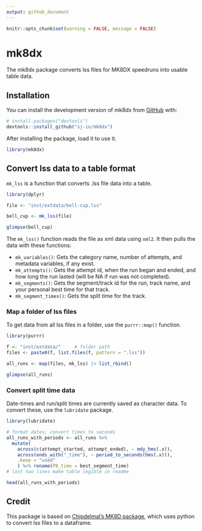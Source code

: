 ```yaml
---
output: github_document
---
```


```r
knitr::opts_chunk$set(warning = FALSE, message = FALSE)
```

# mk8dx

<!-- badges: start -->

<!-- badges: end -->

The mk8dx package converts lss files for MK8DX speedruns into usable table data.

## Installation

You can install the development version of mk8dx from [GitHub](https://github.com/) with:

``` r
# install.packages("devtools")
devtools::install_github("sj-io/mk8dx")
```

After installing the package, load it to use it.

```r
library(mk8dx)
```

## Convert lss data to a table format

`mk_lss` is a function that converts .lss file data into a table.

```r
library(dplyr)

file <- "inst/extdata/bell-cup.lss"

bell_cup <- mk_lss(file)

glimpse(bell_cup)
```

The `mk_lss()` function reads the file as xml data using `xml2`. It then pulls the data with these functions:

-   `mk_variables()`: Gets the category name, number of attempts, and metadata variables, if any exist.
-   `mk_attempts()`: Gets the attempt id, when the run began and ended, and how long the run lasted (will be NA if run was not completed).
-   `mk_segments()`: Gets the segment/track id for the run, track name, and your personal best time for that track.
-   `mk_segment_times()`: Gets the split time for the track.

### Map a folder of lss files

To get data from all lss files in a folder, use the `purrr::map()` function.

```r
library(purrr)

f <- "inst/extdata/"     # folder path
files <- paste0(f, list.files(f, pattern = ".lss"))

all_runs <- map(files, mk_lss) |> list_rbind()

glimpse(all_runs)
```

### Convert split time data

Date-times and run/split times are currently saved as character data. To convert these, use the `lubridate` package.

```r
library(lubridate)

# format dates; convert times to seconds
all_runs_with_periods <- all_runs %>% 
  mutate(
    across(c(attempt_started, attempt_ended), ~ mdy_hms(.x)),
    across(ends_with("_time"), ~ period_to_seconds(hms(.x))),
    .keep = "used"
    ) %>% rename(PB_time = best_segment_time)
# last two lines make table legible in readme

head(all_runs_with_periods)
```

## Credit

This package is based on [Chipdelmal's MK8D package](https://github.com/Chipdelmal/MK8D), which uses python to convert lss files to a dataframe.
